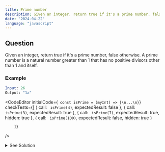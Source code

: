 ```yaml
---
title: Prime number
description: Given an integer, return true if it's a prime number, false otherwise.
date: "2024-04-22"
language: "javascript"
---
```


## Question
Given an integer, return true if it's a prime number, false otherwise.
A prime number is a natural number greater than 1 that has no positive divisors other than 1 and itself.

### Example
```mathematica
Input: 26
Output: "1a"
```

<CodeEditor 
    initialCode={`
const isPrime = (myInt) => {\n...\n}`}
    checkTests={[
        {
        call: `
        isPrime(4)`,
        expectedResult: false
        },
        {
        call: `
        isPrime(3)`,
        expectedResult: true
        },
        {
        call: `
        isPrime(7)`,
        expectedResult: true,
        hidden: true
        },
        {
        call: `
        isPrime(100)`,
        expectedResult: false,
        hidden: true
        }
        
        ]}
/>

<details>
<summary>See Solution</summary>

## Solution

### Basic idea
- A number is prime if it is greater than 1 and has no divisors other than 1 and itself.
- We can check if a number is prime by iterating from 2 to the square root of the number and checking if the number is divisible by any of these values.

```js
const isPrime = (myInt) => {
    if (myInt < 2) return false;
    for (let i = 2; i <= Math.sqrt(myInt); i++) {
        if (myInt % i === 0) return false;
    }
    return true;
}
```

### Algorithm Detailed Explanation
1. If the input number is less than 2, return false since prime numbers are greater than 1.
2. Iterate from 2 to the square root of the input number. The square root is used as the upper limit since factors repeat after the square root.
3. Check if the input number is divisible by any of the values in the range.
4. If the input number is divisible by any value, return false.
5. If the input number is not divisible by any value, return true.



## Complexity Analysis
The time complexity of this solution is O(sqrt(n)), where n is the input number. 
This is because we iterate from 2 to the square root of the input number to check for divisors.

## Alternative

```js
const isPrime = (myInt) => {
    if (myInt < 2) return false;
    if (myInt === 2) return true;
    if (myInt % 2 === 0) return false;
    for (let i = 3; i <= Math.sqrt(myInt); i += 2) {
        if (myInt % i === 0) return false;
    }
    return true;
}
```
</details>


